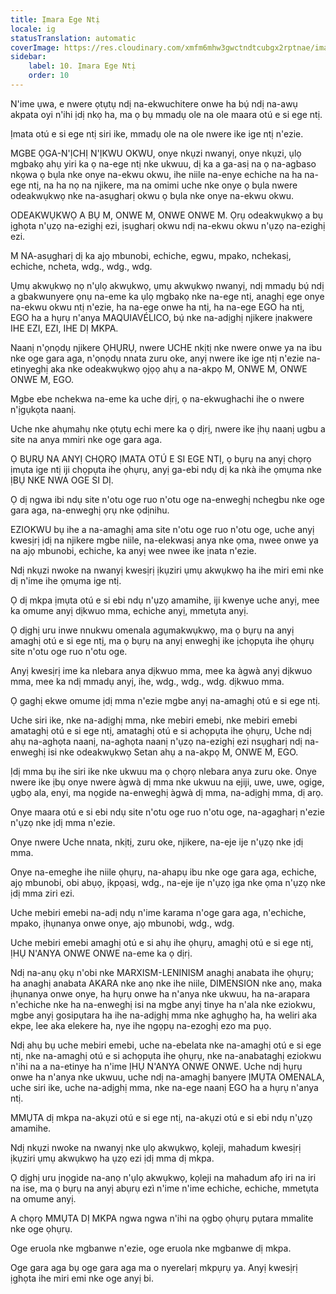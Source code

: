 ```yaml
---
title: Ịmara Ege Ntị
locale: ig
statusTranslation: automatic
coverImage: https://res.cloudinary.com/xmfm6mhw3gwctndtcubgx2rptnae/image/upload/v1740337243/small_cover_educacion_fundamental_a051170f1c.webp
sidebar:
    label: 10. Ịmara Ege Ntị
    order: 10
---
```

N'ime ụwa, e nwere ọtụtụ ndị na-ekwuchitere onwe ha bụ́ ndị na-awụ akpata oyi n'ihi ịdị nkọ ha, ma ọ bụ mmadụ ole na ole maara otú e si ege ntị.

Ịmata otú e si ege ntị siri ike, mmadụ ole na ole nwere ike ige ntị n'ezie.

MGBE ỌGA-N'ỊCHỊ N'ỊKWU OKWU, onye nkụzi nwanyị, onye nkụzi, ụlọ mgbakọ ahụ yiri ka ọ na-ege ntị nke ukwuu, dị ka a ga-asị na ọ na-agbaso nkọwa ọ bụla nke onye na-ekwu okwu, ihe niile na-enye echiche na ha na-ege ntị, na ha nọ na njikere, ma na omimi uche nke onye ọ bụla nwere odeakwụkwọ nke na-asụgharị okwu ọ bụla nke onye na-ekwu okwu.

ODEAKWỤKWỌ A BỤ M, ONWE M, ONWE ONWE M. Ọrụ odeakwụkwọ a bụ ịghọta n'ụzọ na-ezighị ezi, ịsụgharị okwu ndị na-ekwu okwu n'ụzọ na-ezighị ezi.

M NA-asụgharị dị ka ajọ mbunobi, echiche, egwu, mpako, nchekasị, echiche, ncheta, wdg., wdg., wdg.

Ụmụ akwụkwọ nọ n'ụlọ akwụkwọ, ụmụ akwụkwọ nwanyị, ndị mmadụ bụ́ ndị a gbakwunyere ọnụ na-eme ka ụlọ mgbakọ nke na-ege ntị, anaghị ege onye na-ekwu okwu ntị n'ezie, ha na-ege onwe ha ntị, ha na-ege EGO ha ntị, EGO ha a hụrụ n'anya MAQUIAVÉLICO, bụ́ nke na-adịghị njikere ịnakwere IHE EZI, EZI, IHE DỊ MKPA.

Naanị n'ọnọdụ njikere ỌHỤRỤ, nwere UCHE nkịtị nke nwere onwe ya na ibu nke oge gara aga, n'ọnọdụ nnata zuru oke, anyị nwere ike ige ntị n'ezie na-etinyeghị aka nke odeakwụkwọ ọjọọ ahụ a na-akpọ M, ONWE M, ONWE ONWE M, EGO.

Mgbe ebe nchekwa na-eme ka uche dịrị, ọ na-ekwughachi ihe o nwere n'ịgụkọta naanị.

Uche nke ahụmahụ nke ọtụtụ echi mere ka ọ dịrị, nwere ike ịhụ naanị ugbu a site na anya mmiri nke oge gara aga.

Ọ BỤRỤ NA ANYỊ CHỌRỌ ỊMATA OTÚ E SI EGE NTỊ, ọ bụrụ na anyị chọrọ ịmụta ige ntị iji chọpụta ihe ọhụrụ, anyị ga-ebi ndụ dị ka nkà ihe ọmụma nke ỊBỤ NKE NWA OGE SI DỊ.

Ọ dị ngwa ibi ndụ site n'otu oge ruo n'otu oge na-enweghị nchegbu nke oge gara aga, na-enweghị ọrụ nke ọdịnihu.

EZIOKWU bụ ihe a na-amaghị ama site n'otu oge ruo n'otu oge, uche anyị kwesịrị ịdị na njikere mgbe niile, na-elekwasị anya nke ọma, nwee onwe ya na ajọ mbunobi, echiche, ka anyị wee nwee ike ịnata n'ezie.

Ndị nkụzi nwoke na nwanyị kwesịrị ịkụziri ụmụ akwụkwọ ha ihe miri emi nke dị n'ime ihe ọmụma ige ntị.

Ọ dị mkpa ịmụta otú e si ebi ndụ n'ụzọ amamihe, iji kwenye uche anyị, mee ka omume anyị dịkwuo mma, echiche anyị, mmetụta anyị.

Ọ dịghị uru inwe nnukwu omenala agụmakwụkwọ, ma ọ bụrụ na anyị amaghị otú e si ege ntị, ma ọ bụrụ na anyị enweghị ike ịchọpụta ihe ọhụrụ site n'otu oge ruo n'otu oge.

Anyị kwesịrị ime ka nlebara anya dịkwuo mma, mee ka àgwà anyị dịkwuo mma, mee ka ndị mmadụ anyị, ihe, wdg., wdg., wdg. dịkwuo mma.

Ọ gaghị ekwe omume ịdị mma n'ezie mgbe anyị na-amaghị otú e si ege ntị.

Uche siri ike, nke na-adịghị mma, nke mebiri emebi, nke mebiri emebi amataghị otú e si ege ntị, amataghị otú e si achọpụta ihe ọhụrụ, Uche ndị ahụ na-aghọta naanị, na-aghọta naanị n'ụzọ na-ezighị ezi nsụgharị ndị na-enweghị isi nke odeakwụkwọ Setan ahụ a na-akpọ M, ONWE M, EGO.

Ịdị mma bụ ihe siri ike nke ukwuu ma ọ chọrọ nlebara anya zuru oke. Onye nwere ike ịbụ onye nwere àgwà dị mma nke ukwuu na ejiji, uwe, uwe, ogige, ụgbọ ala, enyi, ma nọgide na-enweghị àgwà dị mma, na-adịghị mma, dị arọ.

Onye maara otú e si ebi ndụ site n'otu oge ruo n'otu oge, na-agagharị n'ezie n'ụzọ nke ịdị mma n'ezie.

Onye nwere Uche nnata, nkịtị, zuru oke, njikere, na-eje ije n'ụzọ nke ịdị mma.

Onye na-emeghe ihe niile ọhụrụ, na-ahapụ ibu nke oge gara aga, echiche, ajọ mbunobi, obi abụọ, ịkpọasị, wdg., na-eje ije n'ụzọ ịga nke ọma n'ụzọ nke ịdị mma ziri ezi.

Uche mebiri emebi na-adị ndụ n'ime karama n'oge gara aga, n'echiche, mpako, ịhụnanya onwe onye, ​​ajọ mbunobi, wdg., wdg.

Uche mebiri emebi amaghị otú e si ahụ ihe ọhụrụ, amaghị otú e si ege ntị, ỊHỤ N'ANYA ONWE ONWE na-eme ka ọ dịrị.

Ndị na-anụ ọkụ n'obi nke MARXISM-LENINISM anaghị anabata ihe ọhụrụ; ha anaghị anabata AKARA nke anọ nke ihe niile, DIMENSION nke anọ, maka ịhụnanya onwe onye, ​​ha hụrụ onwe ha n'anya nke ukwuu, ha na-arapara n'echiche nke ha na-enweghị isi na mgbe anyị tinye ha n'ala nke eziokwu, mgbe anyị gosipụtara ha ihe na-adịghị mma nke aghụghọ ha, ha weliri aka ekpe, lee aka elekere ha, nye ihe ngọpụ na-ezoghị ezo ma pụọ.

Ndị ahụ bụ uche mebiri emebi, uche na-ebelata nke na-amaghị otú e si ege ntị, nke na-amaghị otú e si achọpụta ihe ọhụrụ, nke na-anabataghị eziokwu n'ihi na a na-etinye ha n'ime ỊHỤ N'ANYA ONWE ONWE. Uche ndị hụrụ onwe ha n'anya nke ukwuu, uche ndị na-amaghị banyere ỊMỤTA OMENALA, uche siri ike, uche na-adịghị mma, nke na-ege naanị EGO ha a hụrụ n'anya ntị.

MMỤTA dị mkpa na-akụzi otú e si ege ntị, na-akụzi otú e si ebi ndụ n'ụzọ amamihe.

Ndị nkụzi nwoke na nwanyị nke ụlọ akwụkwọ, kọleji, mahadum kwesịrị ịkụziri ụmụ akwụkwọ ha ụzọ ezi ịdị mma dị mkpa.

Ọ dịghị uru ịnọgide na-anọ n'ụlọ akwụkwọ, kọleji na mahadum afọ iri na iri na ise, ma ọ bụrụ na anyị abụrụ ezì n'ime n'ime echiche, echiche, mmetụta na omume anyị.

A chọrọ MMỤTA DỊ MKPA ngwa ngwa n'ihi na ọgbọ ọhụrụ pụtara mmalite nke oge ọhụrụ.

Oge eruola nke mgbanwe n'ezie, oge eruola nke mgbanwe dị mkpa.

Oge gara aga bụ oge gara aga ma o nyerelarị mkpụrụ ya. Anyị kwesịrị ịghọta ihe miri emi nke oge anyị bi.

